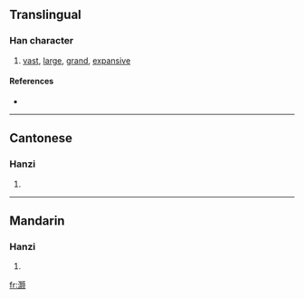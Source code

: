{{also|灝}}
==Translingual==

===Han character===
{{Han char|rn=85|rad=水|as=18|sn=21|four=|canj=水日火人 (EAFO)}}

# [[vast]], [[large]], [[grand]], [[expansive]]

====References====
* {{Han ref|kx=0663.091|hdz=31792.090|uh=704F|ud=28751}}

----

==Cantonese==

===Hanzi===
{{yue-hanzi|jyut=|y=hou6}}

# {{defn|Cantonese}}

----

==Mandarin==

===Hanzi===
{{cmn-hanzi|tra=灝|pin=[[hào]] ([[hao4]])|wg=hao<sup>4</sup>}}

# {{defn|Mandarin}}

[[fr:灏]]